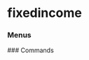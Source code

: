 # fixedincome


### Menus
<ul className='grid grid-cols-1 md:grid-cols-2 lg:grid-cols-3 xl:grid-cols-4 gap-4 -ml-6'>
<ReferenceCard
    title="corporate"
    description="spot_rates, commercial_paper, ice_bofa, hqm, moody"
    url="fixedincome/corporate"
/><ReferenceCard
    title="rate"
    description="estr, dpcredit, effr, effr_forecast, sonia, ameribor, iorb, ecb"
    url="fixedincome/rate"
/><ReferenceCard
    title="government"
    description="treasury_auctions, us_yield_curve, treasury_rates"
    url="fixedincome/government"
/><ReferenceCard
    title="spreads"
    description="treasury_effr, tmc_effr, tmc"
    url="fixedincome/spreads"
/>
</ul>
### Commands
<ul className='grid grid-cols-1 md:grid-cols-2 lg:grid-cols-3 xl:grid-cols-4 gap-4 -ml-6'>
<ReferenceCard
    title="sofr"
    description="Secured Overnight Financing Rate. The Secured Overnight Financing Rate (SOFR) is a broad measure..."
    url="fixedincome/sofr"
    command
/>
</ul>
